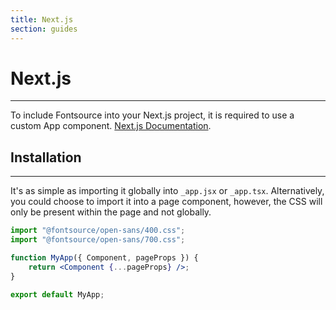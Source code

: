 ```yaml
---
title: Next.js
section: guides
---
```


# Next.js

---

To include Fontsource into your Next.js project, it is required to use a custom App component.
[Next.js Documentation](https://nextjs.org/docs/advanced-features/custom-app).

## Installation

---

It's as simple as importing it globally into `_app.jsx` or `_app.tsx`. Alternatively, you could choose to import it into a page component, however, the CSS will only be present within the page and not globally.

```jsx
import "@fontsource/open-sans/400.css";
import "@fontsource/open-sans/700.css";

function MyApp({ Component, pageProps }) {
	return <Component {...pageProps} />;
}

export default MyApp;
```
